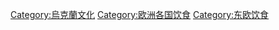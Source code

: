 {{catmore}}
[[Category:烏克蘭文化|Category:烏克蘭文化]]
[[Category:欧洲各国饮食|Category:欧洲各国饮食]]
[[Category:东欧饮食|Category:东欧饮食]]